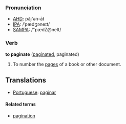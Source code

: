 ===Pronunciation===
*[[w:AHD|AHD]]: păj'ən-āt
*[[w:IPA|IPA]]: /ˈpædʒəneɪt/
*[[w:SAMPA|SAMPA]]: /"pædZ@neIt/

===Verb===
'''to paginate''' ([[paginated]], paginated)
# To number the [[page]]s of a book or other document.

==Translations==
*[[Portuguese]]: [[paginar]]

====Related terms====
*[[pagination]]